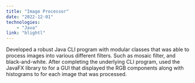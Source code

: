 ```yaml
---
title: "Image Processor"
date: "2022-12-01"
technologies:
    - "Java"
link: "blightl"
---
```

Developed a robust Java CLI program with modular classes that was able to process images into various different filters. Such as mosaic filter, and black-and-white. After completing the underlying CLI program, used the JavaFX library to for a GUI that displayed the RGB components along with histograms to for each image that was processed.